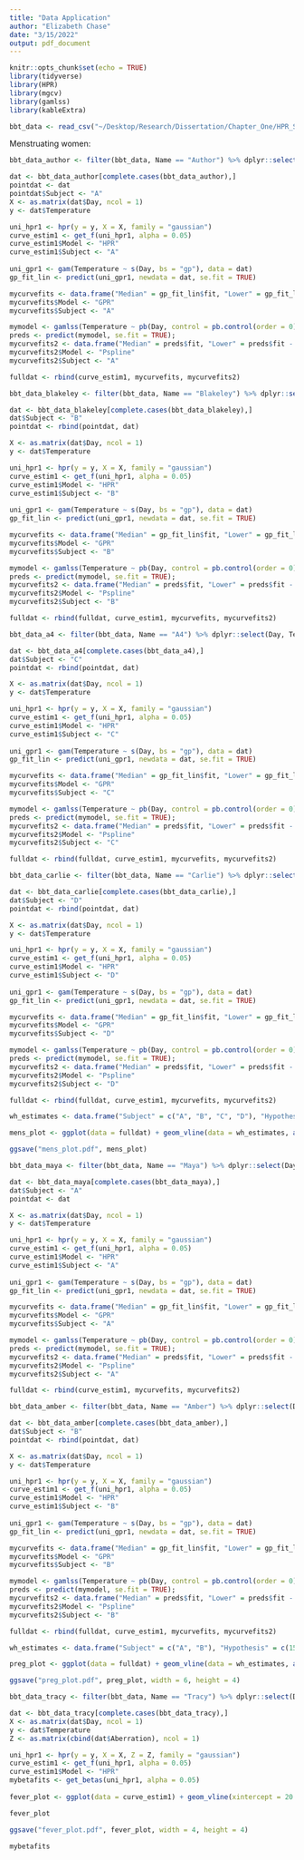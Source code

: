 ```yaml
---
title: "Data Application"
author: "Elizabeth Chase"
date: "3/15/2022"
output: pdf_document
---
```


```r
knitr::opts_chunk$set(echo = TRUE)
library(tidyverse)
library(HPR)
library(mgcv)
library(gamlss)
library(kableExtra)

bbt_data <- read_csv("~/Desktop/Research/Dissertation/Chapter_One/HPR_Sims/Data_application/menstruation_data2.csv")
```

Menstruating women:
```r
bbt_data_author <- filter(bbt_data, Name == "Author") %>% dplyr::select(Day, Temperature)

dat <- bbt_data_author[complete.cases(bbt_data_author),]
pointdat <- dat
pointdat$Subject <- "A"
X <- as.matrix(dat$Day, ncol = 1)
y <- dat$Temperature

uni_hpr1 <- hpr(y = y, X = X, family = "gaussian")
curve_estim1 <- get_f(uni_hpr1, alpha = 0.05)
curve_estim1$Model <- "HPR"
curve_estim1$Subject <- "A"
  
uni_gpr1 <- gam(Temperature ~ s(Day, bs = "gp"), data = dat)
gp_fit_lin <- predict(uni_gpr1, newdata = dat, se.fit = TRUE)

mycurvefits <- data.frame("Median" = gp_fit_lin$fit, "Lower" = gp_fit_lin$fit - 1.96*gp_fit_lin$se.fit, "Upper" = gp_fit_lin$fit + 1.96*gp_fit_lin$se.fit, "x" = dat$Day, "Mean" = NA);
mycurvefits$Model <- "GPR"
mycurvefits$Subject <- "A"

mymodel <- gamlss(Temperature ~ pb(Day, control = pb.control(order = 0)), data = dat);
preds <- predict(mymodel, se.fit = TRUE);
mycurvefits2 <- data.frame("Median" = preds$fit, "Lower" = preds$fit - 1.96*preds$se.fit, "Upper" = preds$fit + 1.96*preds$se.fit, "x" = dat$Day, "Mean" = NA);
mycurvefits2$Model <- "Pspline"
mycurvefits2$Subject <- "A"

fulldat <- rbind(curve_estim1, mycurvefits, mycurvefits2)

bbt_data_blakeley <- filter(bbt_data, Name == "Blakeley") %>% dplyr::select(Day, Temperature)

dat <- bbt_data_blakeley[complete.cases(bbt_data_blakeley),]
dat$Subject <- "B"
pointdat <- rbind(pointdat, dat)

X <- as.matrix(dat$Day, ncol = 1)
y <- dat$Temperature

uni_hpr1 <- hpr(y = y, X = X, family = "gaussian")
curve_estim1 <- get_f(uni_hpr1, alpha = 0.05)
curve_estim1$Model <- "HPR"
curve_estim1$Subject <- "B"
  
uni_gpr1 <- gam(Temperature ~ s(Day, bs = "gp"), data = dat)
gp_fit_lin <- predict(uni_gpr1, newdata = dat, se.fit = TRUE)

mycurvefits <- data.frame("Median" = gp_fit_lin$fit, "Lower" = gp_fit_lin$fit - 1.96*gp_fit_lin$se.fit, "Upper" = gp_fit_lin$fit + 1.96*gp_fit_lin$se.fit, "x" = dat$Day, "Mean" = NA);
mycurvefits$Model <- "GPR"
mycurvefits$Subject <- "B"

mymodel <- gamlss(Temperature ~ pb(Day, control = pb.control(order = 0)), data = dat);
preds <- predict(mymodel, se.fit = TRUE);
mycurvefits2 <- data.frame("Median" = preds$fit, "Lower" = preds$fit - 1.96*preds$se.fit, "Upper" = preds$fit + 1.96*preds$se.fit, "x" = dat$Day, "Mean" = NA);
mycurvefits2$Model <- "Pspline"
mycurvefits2$Subject <- "B"

fulldat <- rbind(fulldat, curve_estim1, mycurvefits, mycurvefits2)

bbt_data_a4 <- filter(bbt_data, Name == "A4") %>% dplyr::select(Day, Temperature)

dat <- bbt_data_a4[complete.cases(bbt_data_a4),]
dat$Subject <- "C"
pointdat <- rbind(pointdat, dat)

X <- as.matrix(dat$Day, ncol = 1)
y <- dat$Temperature

uni_hpr1 <- hpr(y = y, X = X, family = "gaussian")
curve_estim1 <- get_f(uni_hpr1, alpha = 0.05)
curve_estim1$Model <- "HPR"
curve_estim1$Subject <- "C"
  
uni_gpr1 <- gam(Temperature ~ s(Day, bs = "gp"), data = dat)
gp_fit_lin <- predict(uni_gpr1, newdata = dat, se.fit = TRUE)

mycurvefits <- data.frame("Median" = gp_fit_lin$fit, "Lower" = gp_fit_lin$fit - 1.96*gp_fit_lin$se.fit, "Upper" = gp_fit_lin$fit + 1.96*gp_fit_lin$se.fit, "x" = dat$Day, "Mean" = NA);
mycurvefits$Model <- "GPR"
mycurvefits$Subject <- "C"

mymodel <- gamlss(Temperature ~ pb(Day, control = pb.control(order = 0)), data = dat);
preds <- predict(mymodel, se.fit = TRUE);
mycurvefits2 <- data.frame("Median" = preds$fit, "Lower" = preds$fit - 1.96*preds$se.fit, "Upper" = preds$fit + 1.96*preds$se.fit, "x" = dat$Day, "Mean" = NA);
mycurvefits2$Model <- "Pspline"
mycurvefits2$Subject <- "C"

fulldat <- rbind(fulldat, curve_estim1, mycurvefits, mycurvefits2)

bbt_data_carlie <- filter(bbt_data, Name == "Carlie") %>% dplyr::select(Day, Temperature)

dat <- bbt_data_carlie[complete.cases(bbt_data_carlie),]
dat$Subject <- "D"
pointdat <- rbind(pointdat, dat)

X <- as.matrix(dat$Day, ncol = 1)
y <- dat$Temperature

uni_hpr1 <- hpr(y = y, X = X, family = "gaussian")
curve_estim1 <- get_f(uni_hpr1, alpha = 0.05)
curve_estim1$Model <- "HPR"
curve_estim1$Subject <- "D"
  
uni_gpr1 <- gam(Temperature ~ s(Day, bs = "gp"), data = dat)
gp_fit_lin <- predict(uni_gpr1, newdata = dat, se.fit = TRUE)

mycurvefits <- data.frame("Median" = gp_fit_lin$fit, "Lower" = gp_fit_lin$fit - 1.96*gp_fit_lin$se.fit, "Upper" = gp_fit_lin$fit + 1.96*gp_fit_lin$se.fit, "x" = dat$Day, "Mean" = NA);
mycurvefits$Model <- "GPR"
mycurvefits$Subject <- "D"

mymodel <- gamlss(Temperature ~ pb(Day, control = pb.control(order = 0)), data = dat);
preds <- predict(mymodel, se.fit = TRUE);
mycurvefits2 <- data.frame("Median" = preds$fit, "Lower" = preds$fit - 1.96*preds$se.fit, "Upper" = preds$fit + 1.96*preds$se.fit, "x" = dat$Day, "Mean" = NA);
mycurvefits2$Model <- "Pspline"
mycurvefits2$Subject <- "D"

fulldat <- rbind(fulldat, curve_estim1, mycurvefits, mycurvefits2)

wh_estimates <- data.frame("Subject" = c("A", "B", "C", "D"), "Hypothesis" = c(24.5, NA, 16.5, 15.5))

mens_plot <- ggplot(data = fulldat) + geom_vline(data = wh_estimates, aes(xintercept = Hypothesis), color = "orange", size = 0.5, alpha = 0.8) + geom_line(aes(x = x, y = Median, color = Model)) + geom_ribbon(aes(x = x, ymin = Lower, ymax = Upper, fill = Model), alpha = 0.2) + theme_bw() + geom_point(data = pointdat, aes(x = Day, y = Temperature), alpha = 0.5, size = 0.5) + xlab("Day of Menstrual Cycle") + scale_y_continuous("Basal Body Temperature (Fahrenheit)") + theme(legend.position = "bottom", text=element_text(size=12)) + facet_wrap(~Subject, nrow = 2, scales = "free")

ggsave("mens_plot.pdf", mens_plot)
```

```r
bbt_data_maya <- filter(bbt_data, Name == "Maya") %>% dplyr::select(Day, Temperature)

dat <- bbt_data_maya[complete.cases(bbt_data_maya),]
dat$Subject <- "A"
pointdat <- dat

X <- as.matrix(dat$Day, ncol = 1)
y <- dat$Temperature

uni_hpr1 <- hpr(y = y, X = X, family = "gaussian")
curve_estim1 <- get_f(uni_hpr1, alpha = 0.05)
curve_estim1$Model <- "HPR"
curve_estim1$Subject <- "A"
  
uni_gpr1 <- gam(Temperature ~ s(Day, bs = "gp"), data = dat)
gp_fit_lin <- predict(uni_gpr1, newdata = dat, se.fit = TRUE)

mycurvefits <- data.frame("Median" = gp_fit_lin$fit, "Lower" = gp_fit_lin$fit - 1.96*gp_fit_lin$se.fit, "Upper" = gp_fit_lin$fit + 1.96*gp_fit_lin$se.fit, "x" = dat$Day, "Mean" = NA);
mycurvefits$Model <- "GPR"
mycurvefits$Subject <- "A"

mymodel <- gamlss(Temperature ~ pb(Day, control = pb.control(order = 0)), data = dat);
preds <- predict(mymodel, se.fit = TRUE);
mycurvefits2 <- data.frame("Median" = preds$fit, "Lower" = preds$fit - 1.96*preds$se.fit, "Upper" = preds$fit + 1.96*preds$se.fit, "x" = dat$Day, "Mean" = NA);
mycurvefits2$Model <- "Pspline"
mycurvefits2$Subject <- "A"

fulldat <- rbind(curve_estim1, mycurvefits, mycurvefits2)

bbt_data_amber <- filter(bbt_data, Name == "Amber") %>% dplyr::select(Day, Temperature)

dat <- bbt_data_amber[complete.cases(bbt_data_amber),]
dat$Subject <- "B"
pointdat <- rbind(pointdat, dat)

X <- as.matrix(dat$Day, ncol = 1)
y <- dat$Temperature

uni_hpr1 <- hpr(y = y, X = X, family = "gaussian")
curve_estim1 <- get_f(uni_hpr1, alpha = 0.05)
curve_estim1$Model <- "HPR"
curve_estim1$Subject <- "B"
  
uni_gpr1 <- gam(Temperature ~ s(Day, bs = "gp"), data = dat)
gp_fit_lin <- predict(uni_gpr1, newdata = dat, se.fit = TRUE)

mycurvefits <- data.frame("Median" = gp_fit_lin$fit, "Lower" = gp_fit_lin$fit - 1.96*gp_fit_lin$se.fit, "Upper" = gp_fit_lin$fit + 1.96*gp_fit_lin$se.fit, "x" = dat$Day, "Mean" = NA);
mycurvefits$Model <- "GPR"
mycurvefits$Subject <- "B"

mymodel <- gamlss(Temperature ~ pb(Day, control = pb.control(order = 0)), data = dat);
preds <- predict(mymodel, se.fit = TRUE);
mycurvefits2 <- data.frame("Median" = preds$fit, "Lower" = preds$fit - 1.96*preds$se.fit, "Upper" = preds$fit + 1.96*preds$se.fit, "x" = dat$Day, "Mean" = NA);
mycurvefits2$Model <- "Pspline"
mycurvefits2$Subject <- "B"

fulldat <- rbind(fulldat, curve_estim1, mycurvefits, mycurvefits2)

wh_estimates <- data.frame("Subject" = c("A", "B"), "Hypothesis" = c(15.5, 15.5))

preg_plot <- ggplot(data = fulldat) + geom_vline(data = wh_estimates, aes(xintercept = Hypothesis), color = "orange", size = 0.5, alpha = 0.8) + geom_line(aes(x = x, y = Median, color = Model)) + geom_ribbon(aes(x = x, ymin = Lower, ymax = Upper, fill = Model), alpha = 0.2) + theme_bw() + geom_point(data = pointdat, aes(x = Day, y = Temperature), alpha = 0.5, size = 0.5) + xlab("Day of Menstrual Cycle") + scale_y_continuous("Basal Body Temperature (Fahrenheit)") + theme(legend.position = "bottom", text=element_text(size=12)) + facet_wrap(~Subject, nrow = 1, scales = "free")

ggsave("preg_plot.pdf", preg_plot, width = 6, height = 4)
```

```r
bbt_data_tracy <- filter(bbt_data, Name == "Tracy") %>% dplyr::select(Day, Temperature, Aberration)

dat <- bbt_data_tracy[complete.cases(bbt_data_tracy),]
X <- as.matrix(dat$Day, ncol = 1)
y <- dat$Temperature
Z <- as.matrix(cbind(dat$Aberration), ncol = 1)

uni_hpr1 <- hpr(y = y, X = X, Z = Z, family = "gaussian")
curve_estim1 <- get_f(uni_hpr1, alpha = 0.05)
curve_estim1$Model <- "HPR"
mybetafits <- get_betas(uni_hpr1, alpha = 0.05)
  
fever_plot <- ggplot(data = curve_estim1) + geom_vline(xintercept = 20.5, color = "orange", size = 0.5, alpha = 0.8) + geom_line(aes(x = x, y = Median-mybetafits$Median*(3/34), color = Model)) + geom_ribbon(aes(x = x, ymin = Lower-mybetafits$Median*(3/34), ymax = Upper-mybetafits$Median*(3/34), fill = Model), alpha = 0.2) + theme_bw() + geom_point(data = dat, aes(x = Day, y = Temperature), alpha = 0.5, size = 0.5) + xlab("Day of Menstrual Cycle") + scale_y_continuous("Basal Body Temperature (Fahrenheit)") + theme(legend.position = "bottom", text=element_text(size=12)) 

fever_plot

ggsave("fever_plot.pdf", fever_plot, width = 4, height = 4)

mybetafits
```